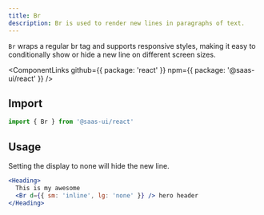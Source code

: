 ```yaml
---
title: Br
description: Br is used to render new lines in paragraphs of text.
---
```


`Br` wraps a regular br tag and supports responsive styles,
making it easy to conditionally show or hide a new line on different screen sizes.

<ComponentLinks
  github={{ package: 'react' }}
  npm={{ package: '@saas-ui/react' }}
/>

## Import

```js
import { Br } from '@saas-ui/react'
```

## Usage

Setting the display to none will hide the new line.

```jsx
<Heading>
  This is my awesome
  <Br d={{ sm: 'inline', lg: 'none' }} /> hero header
</Heading>
```
